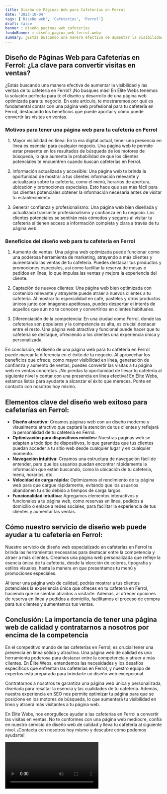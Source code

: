 ```yaml
---
title: Diseño de Páginas Web para Cafeterías en Ferrol
date: '2023-10-04'
tags: ['Diseño web', 'Cafeterías', 'Ferrol']
draft: false
banner : diseño_paginas_web_cafeterías
fondoBanner : diseño_pagina_web_ferrol.webp
summary: ¿Estás buscando una manera efectiva de aumentar la visibilidad y las ventas de tu cafetería en Ferrol? ¡No busques más! En Élite Webs tenemos la solución perfecta para ti el diseño y desarrollo de una página web optimizada para tu negocio. En este artículo, te mostraremos por qué es fundamental contar con una página web profesional para tu cafetería en Ferrol, destacando los beneficios que puede aportar y cómo puede convertir las visitas en ventas.
---
```


## **Diseño de Páginas Web para Cafeterías en Ferrol: ¿La clave para convertir visitas en ventas?**

¿Estás buscando una manera efectiva de aumentar la visibilidad y las ventas de tu cafetería en Ferrol? ¡No busques más! En Élite Webs tenemos la solución perfecta para ti: el diseño y desarrollo de una página web optimizada para tu negocio. En este artículo, te mostraremos por qué es fundamental contar con una página web profesional para tu cafetería en Ferrol, destacando los beneficios que puede aportar y cómo puede convertir las visitas en ventas.

### **Motivos para tener una página web para tu cafetería en Ferrol**

1. Mayor visibilidad en línea: En la era digital actual, tener una presencia en línea es esencial para cualquier negocio. Una página web te permite estar presente en los resultados de búsqueda de los motores de búsqueda, lo que aumenta la probabilidad de que los clientes potenciales te encuentren cuando buscan cafeterías en Ferrol.

2. Información actualizada y accesible: Una página web te brinda la oportunidad de mostrar a tus clientes información relevante y actualizada sobre tu cafetería, como el menú, horarios de apertura, ubicación y promociones especiales. Esto hace que sea más fácil para los clientes potenciales obtener la información necesaria antes de visitar tu establecimiento.

3. Generar confianza y profesionalismo: Una página web bien diseñada y actualizada transmite profesionalismo y confianza en tu negocio. Los clientes potenciales se sentirán más cómodos y seguros al visitar tu cafetería si tienen acceso a información completa y clara a través de tu página web.

### **Beneficios del diseño web para tu cafetería en Ferrol**

1. Aumento de ventas: Una página web optimizada puede funcionar como una poderosa herramienta de marketing, atrayendo a más clientes y aumentando las ventas de tu cafetería. Puedes destacar tus productos y promociones especiales, así como facilitar la reserva de mesas o pedidos en línea, lo que impulsa las ventas y mejora la experiencia del cliente.

2. Captación de nuevos clientes: Una página web bien optimizada con contenido relevante y atrayente puede atraer a nuevos clientes a tu cafetería. Al mostrar tu especialidad en café, pasteles y otros productos únicos junto con imágenes apetitosas, puedes despertar el interés de aquellos que aún no te conocen y convertirlos en clientes habituales.

3. Diferenciación de la competencia: En una ciudad como Ferrol, donde las cafeterías son populares y la competencia es alta, es crucial destacar entre el resto. Una página web atractiva y funcional puede hacer que tu cafetería se destaque, ofreciendo a los clientes una experiencia única y personalizada.

En conclusión, el diseño de una página web para tu cafetería en Ferrol puede marcar la diferencia en el éxito de tu negocio. Al aprovechar los beneficios que ofrece, como mayor visibilidad en línea, generación de confianza y aumento de ventas, puedes convertir las visitas a tu página web en ventas concretas. ¡No pierdas la oportunidad de llevar tu cafetería al siguiente nivel y contar con una presencia en línea efectiva! En Élite Webs, estamos listos para ayudarte a alcanzar el éxito que mereces. Ponte en contacto con nosotros hoy mismo.

<GifSeo />

<Cta />

## Elementos clave del diseño web exitoso para cafeterías en Ferrol:

- **Diseño atractivo:** Creamos páginas web con un diseño moderno y visualmente atractivo que captará la atención de tus clientes y reflejará la personalidad de tu cafetería en Ferrol.
- **Optimización para dispositivos móviles:** Nuestras páginas web se adaptan a todo tipo de dispositivos, lo que garantiza que tus clientes puedan acceder a tu sitio web desde cualquier lugar y en cualquier momento.
- **Navegación intuitiva:** Creamos una estructura de navegación fácil de entender, para que los usuarios puedan encontrar rápidamente la información que están buscando, como la ubicación de tu cafetería, menú, horarios, etc.
- **Velocidad de carga rápida:** Optimizamos el rendimiento de tu página web para que cargue rápidamente, evitando que los usuarios abandonen tu sitio debido a tiempos de carga largos.
- **Funcionalidad intuitiva:** Agregamos elementos interactivos y funcionales a tu página web, como reservas en línea, pedidos a domicilio o enlace a redes sociales, para facilitar la experiencia de tus clientes y aumentar las ventas.

## Cómo nuestro servicio de diseño web puede ayudar a tu cafetería en Ferrol:

Nuestro servicio de diseño web especializado en cafeterías en Ferrol te brinda las herramientas necesarias para destacar entre la competencia y atraer a más clientes. Creamos una página web personalizada que refleje la esencia única de tu cafetería, desde la elección de colores, tipografía y estilos visuales, hasta la manera en que presentamos tu menú y promociones especiales.

Al tener una página web de calidad, podrás mostrar a tus clientes potenciales la experiencia única que ofreces en tu cafetería en Ferrol, haciendo que se sientan atraídos a visitarte. Además, al ofrecer opciones de reserva en línea y pedidos a domicilio, facilitamos el proceso de compra para tus clientes y aumentamos tus ventas.

## Conclusión: La importancia de tener una página web de calidad y contratarnos a nosotros por encima de la competencia

En el competitivo mundo de las cafeterías en Ferrol, es crucial tener una presencia en línea sólida y atractiva. Una página web de calidad es una herramienta poderosa para destacar entre la competencia y atraer a más clientes. En Élite Webs, entendemos las necesidades y los desafíos específicos que enfrentan las cafeterías en Ferrol, y nuestro equipo de expertos está preparado para brindarte un diseño web excepcional.

Contratarnos a nosotros te garantiza una página web única y personalizada, diseñada para resaltar la esencia y las cualidades de tu cafetería. Además, nuestra experiencia en SEO nos permite optimizar tu página para que se posicione en los motores de búsqueda, lo que aumentará tu visibilidad en línea y atraerá más visitantes a tu página web.

En Élite Webs, nos enorgullece ayudar a las cafeterías en Ferrol a convertir las visitas en ventas. No te conformes con una página web mediocre, confía en nuestro servicio de diseño web de calidad y lleva tu cafetería al siguiente nivel. ¡Contacta con nosotros hoy mismo y descubre cómo podemos ayudarte!

<Video />

<CtaBot job='Cafeterías' city='Ferrol'/>

<Gmaps query='Ferrol+españa+maps' />